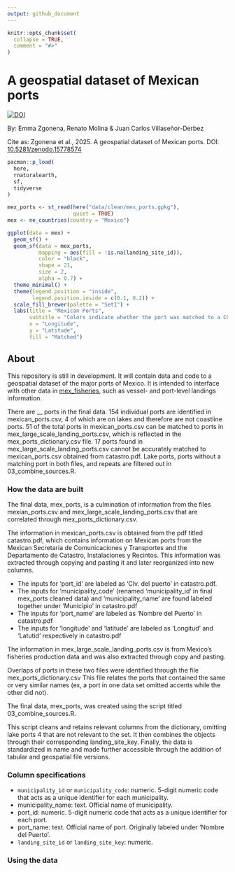 ```yaml
---
output: github_document
---
```


<!-- README.md is generated from README.Rmd. Please edit that file -->

```r
knitr::opts_chunk$set(
  collapse = TRUE,
  comment = "#>"
)
```

# A geospatial dataset of Mexican ports
[![DOI](https://zenodo.org/badge/DOI/10.5281/zenodo.15778575.svg)](https://doi.org/10.5281/zenodo.15778575)

By: Emma Zgonena, Renato Molina & Juan Carlos Villaseñor-Derbez

Cite as: Zgonena et al., 2025. A geospatial dataset of Mexican ports. DOI: [10.5281/zenodo.15778574](https://zenodo.org/records/15778575#:~:text=10.5281/zenodo.15778574)

```r
pacman::p_load(
  here,
  rnaturalearth,
  sf,
  tidyverse
)

mex_ports <- st_read(here("data/clean/mex_ports.gpkg"),
                     quiet = TRUE)
mex <- ne_countries(country = "Mexico")

ggplot(data = mex) +
  geom_sf() +
  geom_sf(data = mex_ports,
          mapping = aes(fill = !is.na(landing_site_id)),
          color = "black",
          shape = 21,
          size = 2,
          alpha = 0.7) +
  theme_minimal() +
  theme(legend.position = "inside",
        legend.position.inside = c(0.1, 0.2)) +
  scale_fill_brewer(palette = "Set1") +
  labs(title = "Mexican Ports",
       subtitle = "Colors indicate whether the port was matched to a CONAPESCA landing site",
       x = "Longitude",
       y = "Latitude",
       fill = "Matched")
```

## About

This repository is still in development. It will contain data and code to a geospatial dataset of the major ports of Mexico. It is intended to interface with other data in [mex_fisheries](https://github.com/jcvdav/mex_fisheries), such as vessel- and port-level landings information.

There are __ ports in the final data. 154 individual ports are identified in mexican_ports.csv, 4 of which are on lakes and therefore are not coastline ports. 
51 of the total ports in mexican_ports.csv can be matched to ports in mex_large_scale_landing_ports.csv, which is reflected in the mex_ports_dictionary.csv file. 17 ports found in mex_large_scale_landing_ports.csv cannot be accurately matched to mexican_ports.csv obtained from catastro.pdf.
Lake ports, ports without a matching port in both files, and repeats are filtered out in 03_combine_sources.R.


### How the data are built

The final data, mex_ports, is a culmination of information from the files mexian_ports.csv and mex_large_scale_landing_ports.csv that are correlated through mex_ports_dictionary.csv.

The information in mexican_ports.csv is obtained from the pdf titled catastro.pdf, which contains information on Mexican ports from the Mexican Secretaria de Comunicaciones y Transportes and the Departamento de Catastro, Instalaciones y Recintos. This information was extracted through copying and pasting it and later reorganized into new columns. 

- The inputs for 'port_id' are labeled as 'Clv. del puerto' in catastro.pdf. 
- The inputs for 'municipality_code' (renamed 'municipality_id' in final mex_ports cleaned data) and 'municipality_name' are found labeled together under 'Municipio' in catastro.pdf
- The inputs for 'port_name' are labeled as 'Nombre del Puerto' in catastro.pdf
- The inputs for 'longitude' and 'latitude' are labeled as 'Longitud' and 'Latutid' respectively in catastro.pdf

The information in mex_large_scale_landing_ports.csv is from Mexico’s fisheries production data and was also extracted through copy and pasting. 

Overlaps of ports in these two files were identified through the file mex_ports_dictionary.csv This file relates the ports that contained the same or very similar names (ex, a port in one data set omitted accents while the other did not). 

The final data, mex_ports, was created using the script titled 03_combine_sources.R. 

This script cleans and retains relevant columns from the dictionary, omitting lake ports 4 that are not relevant to the set. It then combines the objects through their corresponding landing_site_key. Finally, the data is standardized in name and made further accessible through the addition of tabular and geospatial file versions. 


### Column specifications

- `municipality_id` or `municipality_code`: numeric. 5-digit numeric code that acts as a unique identifier for each municipality. 
- municipality_name: text. Official name of municipality. 
- port_id: numeric. 5-digit numeric code that acts as a unique identifier for each port. 
- port_name: text. Official name of port. Originally labeled under ‘Nombre del Puerto’.
-  `landing_site_id` or `landing_site_key`: numeric. 

### Using the data

